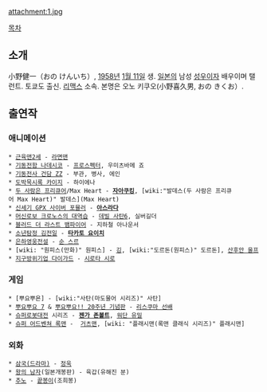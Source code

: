 attachment:1.jpg

[[목차]]

== 소개 ==
小野健一（おの けんいち）, [[1958년]] [[1월 11일]] 생. [[일본]]의 남성 [[성우]]이자 배우이며 탤런트. 토쿄도 출신. [[리맥스]] 소속. 본명은 오노 키쿠오(小野喜久男, おの きくお）.

== 출연작 ==
=== 애니메이션 ===
 * [[근육맨2세]] - [[라면맨]]
 * [[기동전함 나데시코]] - [[프로스펙터]], 우미츠바메 죠
 * [[기동전사 건담 ZZ]] - 부관, 병사, 에인
 * [[도박묵시록 카이지]] - 하이에나
 * [[두 사람은 프리큐어]]/Max Heart - '''[[자아쿠킹]]''', [wiki:"발데스(두 사람은 프리큐어 Max Heart)" 발데스](Max Heart)
 * [[신세기 GPX 사이버 포뮬러]] - '''[[아스라다]]'''
 * [[머신로보 크로노스의 대역습]] - [[데빌 사탄6]], 실버길더
 * [[블러드 더 라스트 뱀파이어]] - 지하철 아나운서
 * [[소년탐정 김전일]] - '''[[타카토 요이치]]'''
 * [[은하영웅전설]] - [[순 스르]]
 * [wiki: "원피스(만화)" 원피스] - [[깅]], [wiki:"도르돈(원피스)" 도르돈], [[산후안 울프]]
 * [[지구방위기업 다이가드]] - [[시로타 시로]]

=== 게임 ===
 * [뿌요뿌욘] - [wiki:"사탄(마도물어 시리즈)" 사탄]
 * [[뿌요뿌요 7]] & [[뿌요뿌요!! 20주년 기념판]] - [[리스쿠마 선배]]
 * [[슈퍼로봇대전]] 시리즈 - '''[[젠가 존볼트]]''', [[워단 유밀]]
 * [[슈퍼 어드벤쳐 록맨]] -  [[거츠맨]], [wiki: "플래시맨(록맨 클래식 시리즈)" 플래시맨]

=== 외화 ===
 * [[삼국(드라마)]] - [[정욱]]
 * [[왕의 남자]](일본개봉판) - 육갑(유해진 분)
 * [[추노]] - [[끝봉이]](조희봉)
